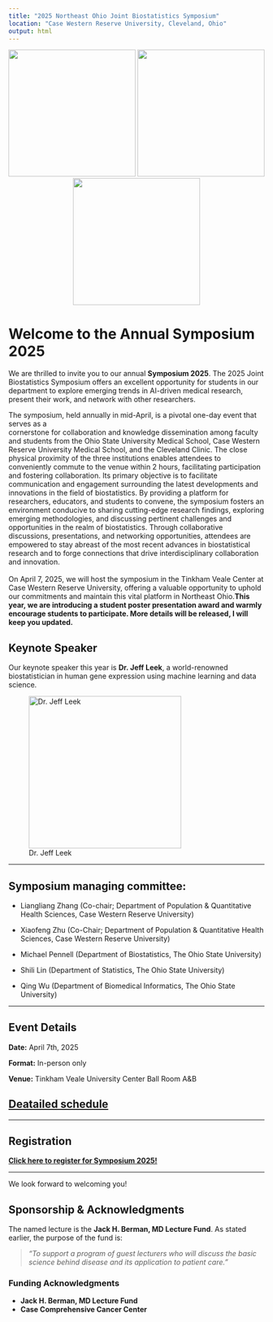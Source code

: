 ```yaml
---
title: "2025 Northeast Ohio Joint Biostatistics Symposium"
location: "Case Western Reserve University, Cleveland, Ohio"
output: html
---
```


<!-- Add the CWRU logo at the top -->

::: {style="text-align: center;"}
<img src="/ccf.jpg" width="250px"/> <img src="/cwru.jpg" width="250px"/><img src="/osu.jpg" width="250px"/>
:::

# Welcome to the Annual Symposium 2025

We are thrilled to invite you to our annual **Symposium 2025**. The 2025 Joint Biostatistics Symposium offers an excellent opportunity for students in our department to explore emerging trends in AI-driven medical research, present their work, and network with other researchers.

The symposium, held annually in mid-April, is a pivotal one-day event that serves as a\
cornerstone for collaboration and knowledge dissemination among faculty and students from the Ohio State University Medical School, Case Western Reserve University Medical School, and the Cleveland Clinic. The close physical proximity of the three institutions enables attendees to conveniently commute to the venue within 2 hours, facilitating participation and fostering collaboration. Its primary objective is to facilitate communication and engagement surrounding the latest developments and innovations in the field of biostatistics. By providing a platform for researchers, educators, and students to convene, the symposium fosters an environment conducive to sharing cutting-edge research findings, exploring emerging methodologies, and discussing pertinent challenges and opportunities in the realm of biostatistics. Through collaborative discussions, presentations, and networking opportunities, attendees are empowered to stay abreast of the most recent advances in biostatistical research and to forge connections that drive interdisciplinary collaboration and innovation.\
\
On April 7, 2025, we will host the symposium in the Tinkham Veale Center at Case Western Reserve University, offering a valuable opportunity to uphold our commitments and maintain this vital platform in Northeast Ohio.**This year, we are introducing a student poster presentation award and warmly encourage students to participate. More details will be released, I will keep you updated.**

## Keynote Speaker

Our keynote speaker this year is **Dr. Jeff Leek**, a world-renowned biostatistician in  human gene expression using machine learning and data science. 

![Dr. Jeff Leek](Jeff.png){.center width="300px"}

------------------------------------------------------------------------

## Symposium managing committee:

- Liangliang Zhang (Co-chair; Department of Population & Quantitative Health Sciences, Case Western Reserve University)

- Xiaofeng Zhu (Co-Chair; Department of Population & Quantitative Health Sciences, Case Western Reserve University)

- Michael Pennell (Department of Biostatistics, The Ohio State University)

- Shili Lin (Department of Statistics, The Ohio State University)

- Qing Wu (Department of Biomedical Informatics, The Ohio State University)


------------------------------------------------------------------------

## Event Details

**Date:** April 7th, 2025

**Format:** In-person only

**Venue:** Tinkham Veale University Center Ball Room A&B

## [**Deatailed schedule**](agenda/index.html)

------------------------------------------------------------------------

## Registration

[**Click here to register for Symposium 2025!**](https://docs.google.com/forms/d/1ffdseLSD7huGeLGM9XA5rOT_QWahWa48HFMJgIoB1sA/edit)

------------------------------------------------------------------------



We look forward to welcoming you!

::: {#sponsorship .callout-note}
## **Sponsorship & Acknowledgments**

The named lecture is the **Jack H. Berman, MD Lecture Fund**. As stated earlier, the purpose of the fund is:

> *"To support a program of guest lecturers who will discuss the basic science behind disease and its application to patient care."*

### **Funding Acknowledgments**
- **Jack H. Berman, MD Lecture Fund** 
- **Case Comprehensive Cancer Center** 

:::

